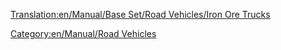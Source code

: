 [[Translation:en/Manual/Base Set/Road Vehicles/Iron Ore Trucks]]
{{en/Manual/Base Set/Road Vehicles/RoadVehicle|name     = MPS Iron Ore Truck
  |img      = en/Manual/Base Set/Road Vehicles/MPS Iron Ore Truck.png
  |price    = £4,961 ($9,922) 
  |speed    = 30 mph (48 km/h)
  |annual   = £421 ($842)
  |designed = 1936
  |life     = 15
  |capacity = 22 tonnes of iron ore
}}
{{en/Manual/Base Set/Road Vehicles/RoadVehicle|name     = Uhl Iron Ore Truck
  |img      = en/Manual/Base Set/Road Vehicles/Uhl Iron Ore Truck.png
  |price    = £5,740 ($11,480) 
  |speed    = 55 mph (88 km/h)
  |annual   = £787 ($1,574)
  |designed = 1977
  |life     = 15
  |capacity = 25 tonnes of iron ore
}}
{{en/Manual/Base Set/Road Vehicles/RoadVehicle|name     = Chippy Iron Ore Truck
  |img      = en/Manual/Base Set/Road Vehicles/Chippy Iron Ore Truck.png
  |price    = £6,150 ($12,300) 
  |speed    = 70 mph (112 km/h)
  |annual   = £1,125 ($2,250)
  |designed = 2011
  |life     = 15
  |capacity = 27 tonnes of iron ore
}}

[[Category:en/Manual/Road Vehicles]]
